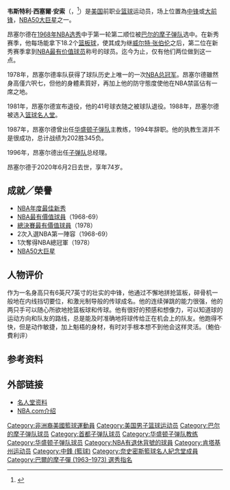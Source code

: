 {{noteTA|G1=NBA}}
{{Infobox basketball biography
| name = 衛斯·安索<br/>Wes Unseld
| image = Wes Unseld 1975.jpeg
| width = 
| caption = 1975年的安索
| birth_date = {{birth date|1946|3|14}}
| birth_place = [[肯塔基州|肯塔基州]], [[路易維爾_(肯塔基州)|路易斯維爾]]
| death_date = {{death date and age|2020|6|2|1946|3|14}}
| death_place = [[馬里蘭|馬里蘭]]
| nationality = {{USA}}
| height_ft = 6
| height_in = 7
| weight_lb = 245
| high_school = [[Seneca_High_School_MCA|Seneca]] (Louisville, Kentucky)
| college = [[路易斯維爾大學|路易斯維爾大學]] (1965–1968)
| draft_year = 1968
| draft_round = 1
| draft_pick = 2
| draft_team = [[巴爾的摩子彈|巴爾的摩子彈]]
| career_start = 1968
| career_end = 1981
| career_position = [[中鋒_(籃球)|中鋒]]
| career_number = 41
| coach_start = 1987
| coach_end = 1994
| years1 = {{nbay|1968|start}}–{{nbay|1980|end}}
| team1 = [[華盛頓巫師|巴爾的摩 / 首都 / 華盛頓子彈]]
| cyears1 = {{nbay|1987|full=y}}
| cteam1 = 華盛頓子彈 (助理教練)
| cyears2 = {{nbay|1987|end}}–{{nbay|1993|end}}
| cteam2 = 華盛頓子彈
| highlights = 
* [[NBA總冠軍|NBA總冠軍]] ([[1978_NBA_Finals|1978]])
* [[NBA總決賽最有價值球員|NBA總決賽最有價值球員]] (1978)
* [[NBA最有價值球員|NBA最有價值球員]] ({{nbay|1968|end}})
* 5× [[NBA明星賽|NBA明星賽]] ({{nasg|1969}}, {{nasg|1971}}–{{nasg|1973}}, {{nasg|1975}})
* [[NBA最佳陣容|NBA最佳陣容第一隊]] (1969)
* [[NBA最佳新秀|NBA最佳新秀]] (1969)
*[[NBA最佳新秀陣容|NBA最佳新秀陣容第一隊]] (1969)
* [[NBA歷屆籃板王|NBA籃板王]] ({{nbay|1974|end}})
* [[詹姆斯·沃特·甘迺迪公民獎|詹姆斯·沃特·甘迺迪公民獎]] (1975)
* [[NBA50大巨星|NBA50大巨星]]（{{nbay|1996|start}}）
* [[NBA75大球星|NBA75大球星]]（{{nbay|2021|start}}）
* 41號球衣為[[華盛頓巫師|華盛頓巫師]]退休
* 2× Consensus first-team [[NCAA_Men's_Basketball_All-Americans|All-American]] ([[1967_NCAA_Men's_Basketball_All-Americans|1967]], [[1968_NCAA_Men's_Basketball_All-Americans|1968]])
* 3× First-team All-[[Missouri_Valley_Conference|MVC]] (1966–1968)
* No. 31 [[Louisville_Cardinals_men's_basketball#Retired_numbers|retired by Louisville Cardinals]]
* First-team [[Parade_All-America_Boys_Basketball_Team|''Parade'' All-American]] (1964)
| stats_league = NBA
| stat1label = [[得分_(籃球)|得分]]
| stat1value = 10,624 (10.8分)
| stat2label = [[籃板|籃板]]
| stat2value = 13,769 (14.0個)
| stat3label = [[助攻|助攻]]
| stat3value = 3,822 (3.9次)
| bbr = unselwe01
| medaltemplates = 
{{MedalCountry|{{USA}}}}
{{MedalSport|男子籃球}}
{{MedalCompetition|泛美運動會}}
{{MedalGold|1967年加拿大馬尼托巴省溫尼伯|}}
{{MedalCompetition|夏季世界大學生運動會}}
{{MedalGold|1967年日本東京|}}
| show-medals = 
}}
{{世大運獎牌記錄
|項目=籃球
|a1=1967
|b1=1
}}
'''韦斯特利·西塞爾·安索'''（{{lang-en|'''Westley Sissel Unseld'''}}，{{bd|1946年|3月14日|2020年|6月2日|catIdx=Unseld}}<ref>{{cite web |title=华盛顿子弹队名宿韦斯-昂塞尔德去世 |url=https://voice.hupu.com/nba/2588637.html |website=虎扑 |accessdate=2020-06-02}}</ref>）是[[美国|美国]]前职业[[篮球|篮球]]运动员，场上位置為[[中锋|中锋]]或[[大前锋|大前锋]]，[[NBA50大巨星|NBA50大巨星]]之一。

昂塞尔德在[[1968年NBA选秀|1968年NBA选秀]]中于第一轮第二顺位被[[华盛顿奇才队|巴尔的摩子弹队]]选中。在新秀赛季，他每场能拿下18.2个[[篮板球|篮板球]]，使其成为继[[威尔特·张伯伦|威尔特·张伯伦]]之后，第二位在新秀赛季拿到[[NBA最有价值球员|NBA最有价值球员]]称号的球员。迄今为止，仅有他们两位做到这一点。

1978年，昂塞尔德率队获得了球队历史上唯一的一次[[NBA总冠军|NBA总冠军]]。昂塞尔德雖然身高僅六呎七，但他的身體素質好，再加上他的防守態度使他在NBA禁區佔有一席之地。

1981年，昂塞尔德宣布退役，他的41号球衣随之被球队退役。1988年，昂塞尔德被选入[[篮球名人堂|篮球名人堂]]。

1987年，昂塞尔德曾出任[[华盛顿子弹队|华盛顿子弹队]]主教练，1994年辞职。他的执教生涯并不是很成功，总计战绩为202胜345负。

1996年，昂塞尔德出任[[子弹队|子弹队]]总经理。

昂塞尔德于2020年6月2日去世，享年74岁。

==成就／榮譽==
* [[NBA年度最佳新秀|NBA年度最佳新秀]]
* [[NBA最有價值球員|NBA最有價值球員]]（1968-69）
* [[NBA总决赛最有价值球员|總決賽最有價值球員]]（1978）
* 2次入選NBA第一陣容（1968-69）
* 1次奪得NBA總冠軍（1978）
* [[NBA50大巨星|NBA50大巨星]]

==人物评价==
作为一名身高只有6英尺7英寸的壮实的中锋，他通过不懈地拼抢篮板，碎骨机一般地在内线挡切要位，和激光制导般的传球成名。他的连续弹跳的能力很强，他的两只手可以随心所欲地抢篮板球和传球。他有很好的预感和想像力，可以知道球的运动方向和队友的路线，总是能及时准确地将球传给正在机会上的队友。他跑得不快，但是动作敏捷，加上魁梧的身材，有时对手根本想不到他会这样灵活。（鮑伯·費利评）

== 参考资料 ==
{{Reflist}}

== 外部链接 ==
*[https://web.archive.org/web/20080919111233/http://www.hoophall.com/halloffamers/bhof-wes-unseld.html 名人堂资料]
*[https://web.archive.org/web/20160616145950/http://www.nba.com/history/players/unseld_summary.html NBA.com介绍]

{{1968 NBA Draft}}
{{NBA年度最佳新秀}}
{{NBA篮板王}}
{{詹姆斯·沃尔特·肯尼迪公民奖}}
{{NBA MVPs}}
{{NBA總決賽最有價值球員}}
{{NBA50}}
{{NBA75}}
{{WizardsCoach}}
{{Washington Bullets 1977-78 NBA champions}}
{{Authority control}}
{{DEFAULTSORT:Unseld, Wes}}
[[Category:非洲裔美國籃球運動員|Category:非洲裔美國籃球運動員]]
[[Category:美国男子篮球运动员|Category:美国男子篮球运动员]]
[[Category:巴尔的摩子弹队球员|Category:巴尔的摩子弹队球员]]
[[Category:首都子弹队球员|Category:首都子弹队球员]]
[[Category:华盛顿子弹队教练|Category:华盛顿子弹队教练]]
[[Category:华盛顿子弹队球员|Category:华盛顿子弹队球员]]
[[Category:NBA有退休背號的球員|Category:NBA有退休背號的球員]]
[[Category:肯塔基州运动员|Category:肯塔基州运动员]]
[[Category:中鋒_(籃球)|Category:中鋒 (籃球)]]
[[Category:奈史密斯籃球名人紀念堂成員|Category:奈史密斯籃球名人紀念堂成員]]
[[Category:巴爾的摩子彈_(1963–1973)_選秀指名|Category:巴爾的摩子彈 (1963–1973) 選秀指名]]